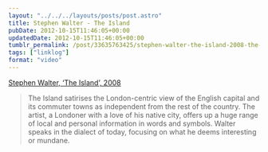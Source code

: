 ```yaml
---
layout: "../../../layouts/posts/post.astro"
title: Stephen Walter - The Island
pubDate: 2012-10-15T11:46:05+00:00
updatedDate: 2012-10-15T11:46:05+00:00
tumblr_permalink: /post/33635763425/stephen-walter-the-island-2008-the-island
tags: ["linklog"]
format: "video"
---
```


[Stephen Walter, &lsquo;The Island&rsquo;, 2008][1]

> The Island satirises the London-centric view of the English capital and its commuter towns as independent from the rest of the country. The artist, a Londoner with a love of his native city, offers up a huge range of local and personal information in words and symbols. Walter speaks in the dialect of today, focusing on what he deems interesting or mundane.

[1]: http://www.bl.uk/magnificentmaps/map4.html
